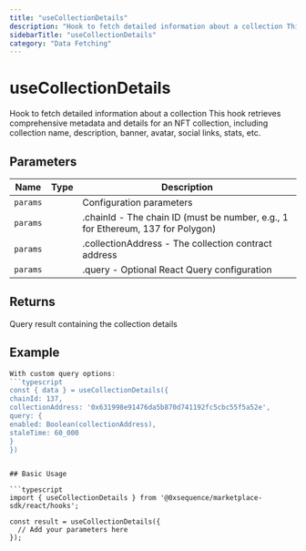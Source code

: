 ```yaml
---
title: "useCollectionDetails"
description: "Hook to fetch detailed information about a collection This hook retrieves comprehensive metadata and details for an NFT collection, including collection name, description, banner, avatar, social links, stats, etc."
sidebarTitle: "useCollectionDetails"
category: "Data Fetching"
---
```


# useCollectionDetails

Hook to fetch detailed information about a collection This hook retrieves comprehensive metadata and details for an NFT collection, including collection name, description, banner, avatar, social links, stats, etc.

## Parameters

| Name | Type | Description |
|------|------|-------------|
| `params` |  | Configuration parameters |
| `params` |  | .chainId - The chain ID (must be number, e.g., 1 for Ethereum, 137 for Polygon) |
| `params` |  | .collectionAddress - The collection contract address |
| `params` |  | .query - Optional React Query configuration |

## Returns

Query result containing the collection details

## Example

```typescript
With custom query options:
```typescript
const { data } = useCollectionDetails({
chainId: 137,
collectionAddress: '0x631998e91476da5b870d741192fc5cbc55f5a52e',
query: {
enabled: Boolean(collectionAddress),
staleTime: 60_000
}
})
```
```

## Basic Usage

```typescript
import { useCollectionDetails } from '@0xsequence/marketplace-sdk/react/hooks';

const result = useCollectionDetails({
  // Add your parameters here
});
```

